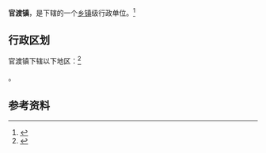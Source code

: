 {{中国乡级行政区|42/03/23/108/000}}

'''官渡镇'''，是{{PRC admin/fullname|42/03/23/108/000|3}}下辖的一个[[乡镇|乡镇]]级行政单位。<ref>{{PRC admin/ref sgc|{{PRC admin/parent|42/03/23/108/000}}}}</ref>

== 行政区划 ==

官渡镇下辖以下地区：<ref>{{PRC admin/ref sgc|42/03/23/108/000}}</ref>

{{PRC admin/children|42/03/23/108/000}}。

== 参考资料 ==

{{reflist}}

{{行政区划小作品}}
{{PRC admin/navcat|42/03/23/108/000}}
